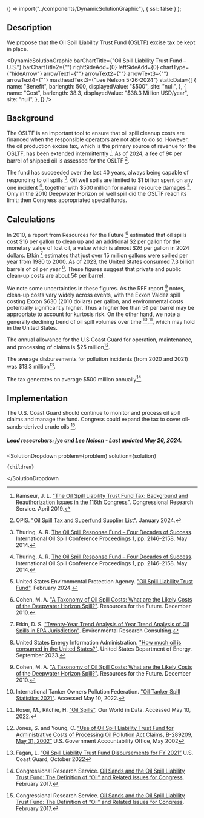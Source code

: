 
  () => import("../components/DynamicSolutionGraphic"),
  { ssr: false }
);


## Description

We propose that the Oil Spill Liability Trust Fund (OSLTF) excise tax be kept in place.

<DynamicSolutionGraphic
  barChartTitle={"Oil Spill Liability Trust Fund – U.S."}
  barChartTitle2={""}
  rightSideAdd={0}
  leftSideAdd={0}
  chartType={"hideArrow"}
  arrowText1={""}
  arrowText2={""}
  arrowText3={""}
  arrowText4={""}
  mastheadText3={"Lee Nelson 5-26-2024"}
  staticData={[
    {
      name: "Benefit",
      barlength: 500,
      displayedValue: "$500",
      site: "null",
    },
    {
      name: "Cost",
      barlength: 38.3,
      displayedValue: "$38.3 Million USD/year",
      site: "null",
    },
  ]}
/>

## Background

The OSLTF is an important tool to ensure that oil spill cleanup costs are financed when the responsible operators are not able to do so. However, the oil production excise tax, which is the primary source of revenue for the OSLTF, has been extended intermittently [^"1"]. As of 2024, a fee of 9¢ per barrel of shipped oil is assessed for the OSLTF [^"10"].

The fund has succeeded over the last 40 years, always being capable of responding to oil spills [^"2"]. Oil well spills are limited to $1 billion spent on any one incident [^"2"], together with $500 million for natural resource damages [^"9"]. Only in the 2010 Deepwater Horizon oil well spill did the OSLTF reach its limit; then Congress appropriated special funds.

## Calculations

In 2010, a report from Resources for the Future [^"4"] estimated that oil spills cost $16 per gallon to clean up and an additional $2 per gallon for the monetary value of lost oil, a value which is almost $26 per gallon in 2024 dollars. Etkin [^"5"] estimates that just over 15 million gallons were spilled per year from 1980 to 2000. As of 2023, the United States consumed 7.3 billion barrels of oil per year [^"6"]. These figures suggest that private and public clean-up costs are about 5¢ per barrel.

We note some uncertainties in these figures. As the RFF report [^"4"] notes, clean-up costs vary widely across events, with the Exxon Valdez spill costing Exxon $630 (2010 dollars) per gallon, and environmental costs potentially significantly higher. Thus a higher fee than 5¢ per barrel may be appropriate to account for kurtosis risk. On the other hand, we note a generally declining trend of oil spill volumes over time [^"7"],[^"8"], which may hold in the United States.

The annual allowance for the U.S Coast Guard for operation, maintenance, and processing of claims is $25 million[^"11"].

The average disbursements for pollution incidents (from 2020 and 2021) was $13.3 million[^"12"].

The tax generates on average $500 million annually[^"3"].

## Implementation

The U.S. Coast Guard should continue to monitor and process oil spill claims and manage the fund.
Congress could expand the tax to cover oil-sands-derived crude oils [^"3"].

##### Lead researchers: jye and Lee Nelson - Last updated May 26, 2024.

[^"1"]: Ramseur, J. L. ["The Oil Spill Liability Trust Fund Tax: Background and Reauthorization Issues in the 116th Congress"](https://crsreports.congress.gov/product/details?prodcode=IF11160). Congressional Research Service. April 2019.
[^"2"]: Thuring, A. R. [The Oil Spill Response Fund – Four Decades of Success](https://meridian.allenpress.com/iosc/article/2014/1/2146/198375/The-Oil-Spill-Response-Fund-Four-Decades-of). International Oil Spill Conference Proceedings **1**, pp. 2146–2158. May 2014.
[^"3"]: Congressional Research Service. [Oil Sands and the Oil Spill Liability Trust Fund: The Definition of “Oil” and Related Issues for Congress](https://crsreports.congress.gov/product/pdf/R/R43128). February 2017.
[^"4"]: Cohen, M. A. ["A Taxonomy of Oil Spill Costs: What are the Likely Costs of the Deepwater Horizon Spill?"](https://policycommons.net/artifacts/1947722/a-taxonomy-of-oil-spill-costs/2699491/). Resources for the Future. December 2010.
[^"5"]: Etkin, D. S. ["Twenty-Year Trend Analysis of Year Trend Analysis of Oil Spills in EPA Jurisdiction"](https://archive.epa.gov/emergencies/content/fss/web/pdf/etkin_04.pdf). Environmental Research Consulting.
[^"6"]: United States Energy Information Administration. ["How much oil is consumed in the United States?"](https://www.eia.gov/tools/faqs/faq.php?id=33&t=6). United States Department of Energy. September 2023.
[^"7"]: International Tanker Owners Pollution Federation. ["Oil Tanker Spill Statistics 2021"](https://www.itopf.org/knowledge-resources/data-statistics/statistics/). Accessed May 10, 2022.
[^"8"]: Roser, M., Ritchie, H. ["Oil Spills"](https://ourworldindata.org/oil-spills). Our World in Data. Accessed May 10, 2022.
[^"9"]: United States Environmental Protection Agency. ["Oil Spill Liability Trust Fund"](https://www.epa.gov/oil-spills-prevention-and-preparedness-regulations/oil-spill-liability-trust-fund). February 2024.
[^"10"]: OPIS. ["Oil Spill Tax and Superfund Supplier List"](https://www.opisnet.com/resources/oil-spill-supplier-tax-list/). January 2024.
[^"11"]: Jones, S. and Young, C. [“Use of Oil Spill Liability Trust Fund for Administrative Costs of Processing Oil Pollution Act Claims, B-289209, May 31, 2002”](https://www.gao.gov/products/b-289209-2) U.S. Government Accountability Office, May 2002
[^"12"]: Fagan, L. [“Oil Spill Liability Trust Fund Disbursements for FY 2021”](https://www.uscg.mil/Portals/0/NPFC/docs/PDFs/Reports/2022-10-19-Oil-Spill-Liability-Trust-Fund-Disbursement-FY-2021.pdf?ver=ZxZqplF_6BXvrXtt6ekwqA%3D%3D) U.S. Coast Guard, October 2022

  <SolutionDropdown 
    problem={problem} 
    solution={solution}
  >
    {children}
  </SolutionDropdown

>
